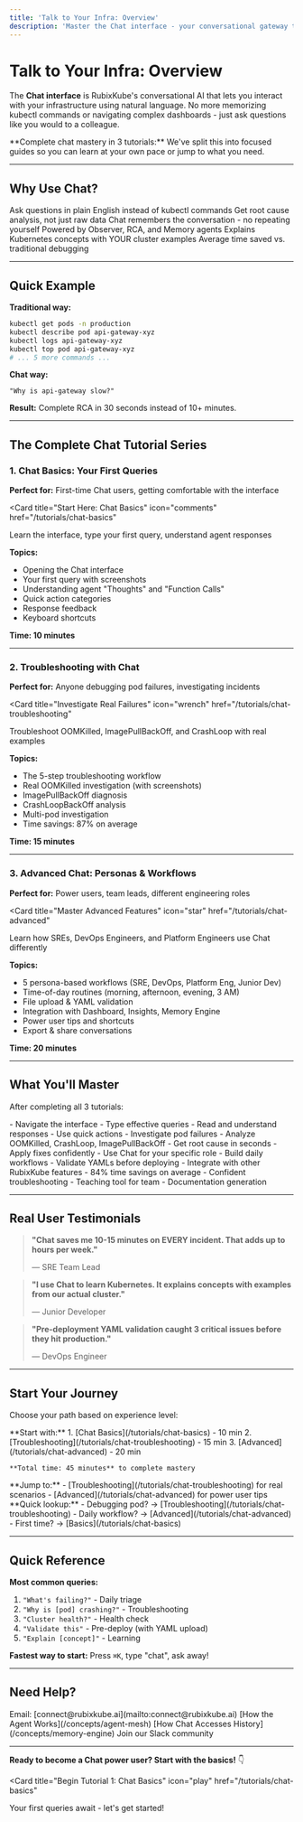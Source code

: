 ```yaml
---
title: 'Talk to Your Infra: Overview'
description: 'Master the Chat interface - your conversational gateway to infrastructure intelligence'
---
```


# Talk to Your Infra: Overview

The **Chat interface** is RubixKube's conversational AI that lets you interact with your infrastructure using natural language. No more memorizing kubectl commands or navigating complex dashboards - just ask questions like you would to a colleague.

<Info>
**Complete chat mastery in 3 tutorials:** We've split this into focused guides so you can learn at your own pace or jump to what you need.
</Info>

---

## Why Use Chat?

<CardGroup cols={3}>
  <Card title="Natural Language" icon="message">
    Ask questions in plain English instead of kubectl commands
  </Card>

  <Card title="Intelligent Analysis" icon="brain">
    Get root cause analysis, not just raw data
  </Card>

  <Card title="Context-Aware" icon="link">
    Chat remembers the conversation - no repeating yourself
  </Card>

  <Card title="Multi-Agent Backend" icon="robot">
    Powered by Observer, RCA, and Memory agents
  </Card>

  <Card title="Learning Mode" icon="graduation-cap">
    Explains Kubernetes concepts with YOUR cluster examples
  </Card>

  <Card title="84% Time Savings" icon="gauge-high">
    Average time saved vs. traditional debugging
  </Card>
</CardGroup>

---

## Quick Example

**Traditional way:**
```bash
kubectl get pods -n production
kubectl describe pod api-gateway-xyz
kubectl logs api-gateway-xyz
kubectl top pod api-gateway-xyz
# ... 5 more commands ...
```

**Chat way:**
```
"Why is api-gateway slow?"
```

**Result:** Complete RCA in 30 seconds instead of 10+ minutes.

---

## The Complete Chat Tutorial Series

### 1. Chat Basics: Your First Queries

**Perfect for:** First-time Chat users, getting comfortable with the interface

<Card
  title="Start Here: Chat Basics"
  icon="comments"
  href="/tutorials/chat-basics"
>
  Learn the interface, type your first query, understand agent responses

  **Topics:**
  - Opening the Chat interface
  - Your first query with screenshots
  - Understanding agent "Thoughts" and "Function Calls"
  - Quick action categories
  - Response feedback
  - Keyboard shortcuts

  **Time: 10 minutes**
</Card>

---

### 2. Troubleshooting with Chat

**Perfect for:** Anyone debugging pod failures, investigating incidents

<Card
  title="Investigate Real Failures"
  icon="wrench"
  href="/tutorials/chat-troubleshooting"
>
  Troubleshoot OOMKilled, ImagePullBackOff, and CrashLoop with real examples

  **Topics:**
  - The 5-step troubleshooting workflow
  - Real OOMKilled investigation (with screenshots)
  - ImagePullBackOff diagnosis
  - CrashLoopBackOff analysis
  - Multi-pod investigation
  - Time savings: 87% on average

  **Time: 15 minutes**
</Card>

---

### 3. Advanced Chat: Personas & Workflows

**Perfect for:** Power users, team leads, different engineering roles

<Card
  title="Master Advanced Features"
  icon="star"
  href="/tutorials/chat-advanced"
>
  Learn how SREs, DevOps Engineers, and Platform Engineers use Chat differently

  **Topics:**
  - 5 persona-based workflows (SRE, DevOps, Platform Eng, Junior Dev)
  - Time-of-day routines (morning, afternoon, evening, 3 AM)
  - File upload & YAML validation
  - Integration with Dashboard, Insights, Memory Engine
  - Power user tips and shortcuts
  - Export & share conversations

  **Time: 20 minutes**
</Card>

---

## What You'll Master

After completing all 3 tutorials:

<Steps>
  <Step title="Chat Basics">
    - Navigate the interface
    - Type effective queries
    - Read and understand responses
    - Use quick actions
  </Step>

  <Step title="Troubleshooting">
    - Investigate pod failures
    - Analyze OOMKilled, CrashLoop, ImagePullBackOff
    - Get root cause in seconds
    - Apply fixes confidently
  </Step>

  <Step title="Advanced Usage">
    - Use Chat for your specific role
    - Build daily workflows
    - Validate YAMLs before deploying
    - Integrate with other RubixKube features
  </Step>

  <Step title="Power User Status">
    - 84% time savings on average
    - Confident troubleshooting
    - Teaching tool for team
    - Documentation generation
  </Step>
</Steps>

---

## Real User Testimonials

> **"Chat saves me 10-15 minutes on EVERY incident. That adds up to hours per week."**
> 
> — SRE Team Lead

> **"I use Chat to learn Kubernetes. It explains concepts with examples from our actual cluster."**
> 
> — Junior Developer

> **"Pre-deployment YAML validation caught 3 critical issues before they hit production."**
> 
> — DevOps Engineer

---

## Start Your Journey

Choose your path based on experience level:

<Tabs>
  <Tab title="New to Chat">
    **Start with:**
    1. [Chat Basics](/tutorials/chat-basics) - 10 min
    2. [Troubleshooting](/tutorials/chat-troubleshooting) - 15 min
    3. [Advanced](/tutorials/chat-advanced) - 20 min
    
    **Total time: 45 minutes** to complete mastery
  </Tab>

  <Tab title="Experienced with Chat">
    **Jump to:**
    - [Troubleshooting](/tutorials/chat-troubleshooting) for real scenarios
    - [Advanced](/tutorials/chat-advanced) for power user tips
  </Tab>

  <Tab title="Specific Need">
    **Quick lookup:**
    - Debugging pod? → [Troubleshooting](/tutorials/chat-troubleshooting)
    - Daily workflow? → [Advanced](/tutorials/chat-advanced)
    - First time? → [Basics](/tutorials/chat-basics)
  </Tab>
</Tabs>

---

## Quick Reference

**Most common queries:**
1. `"What's failing?"` - Daily triage
2. `"Why is [pod] crashing?"` - Troubleshooting
3. `"Cluster health?"` - Health check
4. `"Validate this"` - Pre-deploy (with YAML upload)
5. `"Explain [concept]"` - Learning

**Fastest way to start:** Press `⌘K`, type "chat", ask away!

---

## Need Help?

<CardGroup cols={2}>
  <Card title="Support" icon="headset">
    Email: [connect@rubixkube.ai](mailto:connect@rubixkube.ai)
  </Card>

  <Card title="Understand SRI" icon="book">
    [How the Agent Works](/concepts/agent-mesh)
  </Card>

  <Card title="Memory Engine" icon="database">
    [How Chat Accesses History](/concepts/memory-engine)
  </Card>

  <Card title="Community" icon="users">
    Join our Slack community
  </Card>
</CardGroup>

---

**Ready to become a Chat power user? Start with the basics!** 👇

<Card
  title="Begin Tutorial 1: Chat Basics"
  icon="play"
  href="/tutorials/chat-basics"
>
  Your first queries await - let's get started!
</Card>
